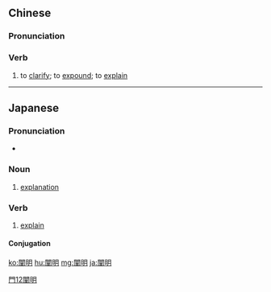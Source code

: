 {{also|阐明}}
==Chinese==
{{zh-forms|s=阐明}}

===Pronunciation===
{{zh-pron
|m=chǎnmíng
|c=zin2 ming4
|mn=chhián-bêng
|cat=v
}}

===Verb===
{{zh-verb}}

# to [[clarify]]; to [[expound]]; to [[explain]]
#: {{zh-x|他們 問 她 來訪 的 目的{di}，她 向 他們 闡明 了 來意。|''They asked her why she visited, and she '''explained''' why she came.''}}

[[Category:Advanced Mandarin|門12闡明]]

----

==Japanese==
{{ja-kanjitab|せん|めい|yomi=on}}

===Pronunciation===
* {{homophones|鮮明|lang=ja}}

===Noun===
{{ja-noun|せんめい}}

# [[explanation]]

===Verb===
{{ja-verb-suru|せんめい}}

# [[explain]]

====Conjugation====
{{ja-suru|せんめい}}

[[ko:闡明]]
[[hu:闡明]]
[[mg:闡明]]
[[ja:闡明]]